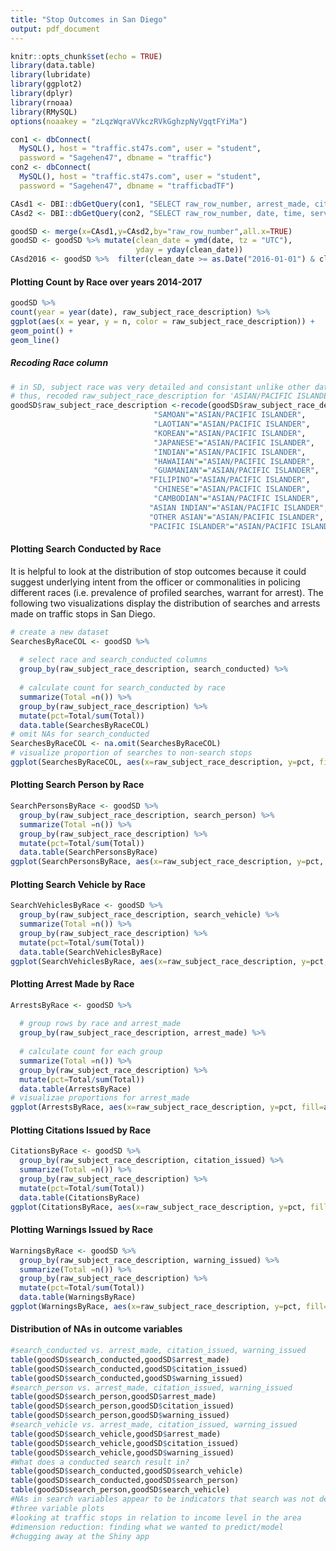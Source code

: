 ```yaml
---
title: "Stop Outcomes in San Diego"
output: pdf_document
---
```


```r
knitr::opts_chunk$set(echo = TRUE)
library(data.table)
library(lubridate)
library(ggplot2)
library(dplyr)
library(rnoaa)
library(RMySQL)
options(noaakey = "zLqzWqraVVkczRVkGghzpNyVgqtFYiMa")
```

```r
con1 <- dbConnect(
  MySQL(), host = "traffic.st47s.com", user = "student",
  password = "Sagehen47", dbname = "traffic")
con2 <- dbConnect(
  MySQL(), host = "traffic.st47s.com", user = "student", 
  password = "Sagehen47", dbname = "trafficbadTF")
```

```r
CAsd1 <- DBI::dbGetQuery(con1, "SELECT raw_row_number, arrest_made, citation_issued, warning_issued, search_conducted, search_person, search_vehicle FROM CAsandiego")
CAsd2 <- DBI::dbGetQuery(con2, "SELECT raw_row_number, date, time, service_area, subject_age, subject_race, subject_sex, type, outcome, reason_for_stop, raw_action_taken, raw_subject_race_description FROM CAsandiego")
```

```r
goodSD <- merge(x=CAsd1,y=CAsd2,by="raw_row_number",all.x=TRUE)
goodSD <- goodSD %>% mutate(clean_date = ymd(date, tz = "UTC"),
                            yday = yday(clean_date))
CAsd2016 <- goodSD %>%  filter(clean_date >= as.Date("2016-01-01") & clean_date <= "2016-12-31")
```

#### Plotting Count by Race over years 2014-2017
```r
goodSD %>% 
count(year = year(date), raw_subject_race_description) %>% 
ggplot(aes(x = year, y = n, color = raw_subject_race_description)) +
geom_point() +
geom_line()
```

##### Recoding Race column 
```r
# in SD, subject race was very detailed and consistant unlike other datasets
# thus, recoded raw_subject_race_description for 'ASIAN/PACIFIC ISLANDER'
goodSD$raw_subject_race_description <-recode(goodSD$raw_subject_race_description, "VIETNAMESE"="ASIAN/PACIFIC ISLANDER", 
                                "SAMOAN"="ASIAN/PACIFIC ISLANDER", 
                                "LAOTIAN"="ASIAN/PACIFIC ISLANDER",
                                "KOREAN"="ASIAN/PACIFIC ISLANDER",
                                "JAPANESE"="ASIAN/PACIFIC ISLANDER",
                                "INDIAN"="ASIAN/PACIFIC ISLANDER",
                                "HAWAIIAN"="ASIAN/PACIFIC ISLANDER", 
                                "GUAMANIAN"="ASIAN/PACIFIC ISLANDER",
                               "FILIPINO"="ASIAN/PACIFIC ISLANDER",
                                "CHINESE"="ASIAN/PACIFIC ISLANDER",
                                "CAMBODIAN"="ASIAN/PACIFIC ISLANDER",
                               "ASIAN INDIAN"="ASIAN/PACIFIC ISLANDER",
                               "OTHER ASIAN"="ASIAN/PACIFIC ISLANDER",
                               "PACIFIC ISLANDER"="ASIAN/PACIFIC ISLANDER")
```

#### Plotting Search Conducted by Race
It is helpful to look at the distribution of stop outcomes because it could suggest underlying intent from the officer or commonalities in policing different races (i.e. prevalence of profiled searches, warrant for arrest). The following two visualizations display the distribution of searches and arrests made on traffic stops in San Diego. 
```r
# create a new dataset
SearchesByRaceCOL <- goodSD %>% 
  
  # select race and search_conducted columns
  group_by(raw_subject_race_description, search_conducted) %>%
  
  # calculate count for search_conducted by race
  summarize(Total =n()) %>% 
  group_by(raw_subject_race_description) %>% 
  mutate(pct=Total/sum(Total))
  data.table(SearchesByRaceCOL)
# omit NAs for search_conducted
SearchesByRaceCOL <- na.omit(SearchesByRaceCOL) 
# visualize proportion of searches to non-search stops
ggplot(SearchesByRaceCOL, aes(x=raw_subject_race_description, y=pct, fill=search_conducted))+ geom_col() + coord_flip() + ggtitle("Search Conducted by Race")
```

#### Plotting Search Person by Race
```r
SearchPersonsByRace <- goodSD %>% 
  group_by(raw_subject_race_description, search_person) %>%
  summarize(Total =n()) %>% 
  group_by(raw_subject_race_description) %>% 
  mutate(pct=Total/sum(Total))
  data.table(SearchPersonsByRace)
ggplot(SearchPersonsByRace, aes(x=raw_subject_race_description, y=pct, fill=search_person)) + geom_col() + coord_flip() + ggtitle("Search Persons by Race")
```

#### Plotting Search Vehicle by Race
```r
SearchVehiclesByRace <- goodSD %>% 
  group_by(raw_subject_race_description, search_vehicle) %>%
  summarize(Total =n()) %>% 
  group_by(raw_subject_race_description) %>% 
  mutate(pct=Total/sum(Total))
  data.table(SearchVehiclesByRace)
ggplot(SearchVehiclesByRace, aes(x=raw_subject_race_description, y=pct, fill=search_vehicle)) + geom_col() + coord_flip() + ggtitle("Search Vehicles by Race")
```

#### Plotting Arrest Made by Race
```r
ArrestsByRace <- goodSD %>% 
  
  # group rows by race and arrest_made
  group_by(raw_subject_race_description, arrest_made) %>% 
  
  # calculate count for each group
  summarize(Total =n()) %>% 
  group_by(raw_subject_race_description) %>% 
  mutate(pct=Total/sum(Total))
  data.table(ArrestsByRace)
# visualizae proportions for arrest_made
ggplot(ArrestsByRace, aes(x=raw_subject_race_description, y=pct, fill=arrest_made))+ geom_col() + coord_flip() + ggtitle("Arrests Made by Race")
```

#### Plotting Citations Issued by Race
```r
CitationsByRace <- goodSD %>% 
  group_by(raw_subject_race_description, citation_issued) %>%
  summarize(Total =n()) %>% 
  group_by(raw_subject_race_description) %>% 
  mutate(pct=Total/sum(Total))
  data.table(CitationsByRace)
ggplot(CitationsByRace, aes(x=raw_subject_race_description, y=pct, fill=citation_issued)) + geom_col() + coord_flip() + ggtitle("Citations Issued by Race")
```

#### Plotting Warnings Issued by Race
```r
WarningsByRace <- goodSD %>% 
  group_by(raw_subject_race_description, warning_issued) %>%
  summarize(Total =n()) %>% 
  group_by(raw_subject_race_description) %>% 
  mutate(pct=Total/sum(Total))
  data.table(WarningsByRace)
ggplot(WarningsByRace, aes(x=raw_subject_race_description, y=pct, fill=warning_issued)) + geom_col() + coord_flip() + ggtitle("Warnings Issued by Race")
```

#### Distribution of NAs in outcome variables
```r
#search_conducted vs. arrest_made, citation_issued, warning_issued
table(goodSD$search_conducted,goodSD$arrest_made)
table(goodSD$search_conducted,goodSD$citation_issued)
table(goodSD$search_conducted,goodSD$warning_issued)
#search_person vs. arrest_made, citation_issued, warning_issued
table(goodSD$search_person,goodSD$arrest_made)
table(goodSD$search_person,goodSD$citation_issued)
table(goodSD$search_person,goodSD$warning_issued)
#search_vehicle vs. arrest_made, citation_issued, warning_issued
table(goodSD$search_vehicle,goodSD$arrest_made)
table(goodSD$search_vehicle,goodSD$citation_issued)
table(goodSD$search_vehicle,goodSD$warning_issued)
#What does a conducted search result in?
table(goodSD$search_conducted,goodSD$search_vehicle)
table(goodSD$search_conducted,goodSD$search_person)
table(goodSD$search_person,goodSD$search_vehicle)
#NAs in search variables appear to be indicators that search was not designated as a person or vehicle search
#three variable plots
#looking at traffic stops in relation to income level in the area
#dimension reduction: finding what we wanted to predict/model
#chugging away at the Shiny app
```





